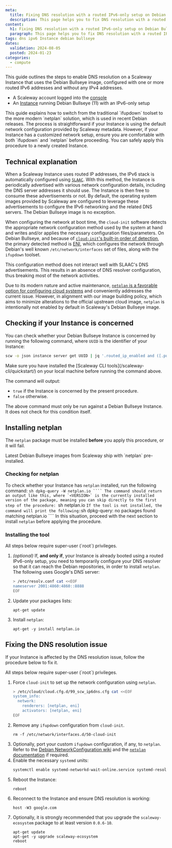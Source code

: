 ```yaml
---
meta:
  title: Fixing DNS resolution with a routed IPv6-only setup on Debian Bullseye
  description: This page helps you to fix DNS resolution with a routed IPv6-only setup on Debian Bullseye
content:
  h1: Fixing DNS resolution with a routed IPv6-only setup on Debian Bullseye
  paragraph: This page helps you to fix DNS resolution with a routed IPv6-only setup on Debian Bullseye
tags: dns ipv6 Instance debian bullseye
dates:
  validation: 2024-08-05
  posted: 2024-01-23
categories:
  - compute
---
```


This guide outlines the steps to enable DNS resolution on a Scaleway Instance that uses the Debian Bullseye image, configured with one or more routed IPv6 addresses and without any IPv4 addresses.

<Macro id="requirements" />

- A Scaleway account logged into the [console](https://console.scaleway.com)
- An [Instance](/instances/how-to/create-an-instance/) running Debian Bullseye (11) with an IPv6-only setup

<Message type="important">
    This guide explains how to switch from the traditional `ifupdown` toolset to the more modern `netplan` solution, which is used in recent Debian releases. The process is straightforward if your Instance is using the default network configuration provided by Scaleway metadata. 
    However, if your Instance has a customized network setup, ensure you are comfortable with both `ifupdown` and `netplan` before proceeding. You can safely apply this procedure to a newly created Instance.
</Message>

## Technical explanation

When a Scaleway Instance uses routed IP addresses, the IPv6 stack is automatically configured using [`SLAAC`](https://datatracker.ietf.org/doc/html/rfc4862). With this method, the Instance is periodically advertised with various network configuration details, including the DNS server addresses it should use. The Instance is then free to consume these advertisements or not. By default, the operating system images provided by Scaleway are configured to leverage these advertisements to configure the IPv6 networking and the related DNS servers. The Debian Bullseye image is no exception.

When configuring the network at boot time, the `cloud-init` software detects the appropriate network configuration method used by the system at hand and writes and/or applies the necessary configuration files/parameters. On Debian Bullseye, and because of [`cloud-init`'s built-in order of detection](https://cloudinit.readthedocs.io/en/latest/reference/network-config.html#network-output-policy), the primary detected method is [ENI](https://cloudinit.readthedocs.io/en/latest/reference/network-config.html#eni), which configures the network through Debian's well known `/etc/network/interfaces` set of files, along with the `ifupdown` toolset.

This configuration method does not interact well with SLAAC's DNS advertisements. This results in an absence of DNS resolver configuration, thus breaking most of the network activities.

Due to its modern nature and active maintenance, [`netplan` is a favorable option for configuring cloud systems](https://www.debian.org/doc/manuals/debian-reference/ch05.en.html#_the_modern_network_configuration_for_cloud) and conveniently addresses the current issue. However, in alignment with our image building policy, which aims to minimize alterations to the official upstream cloud image, `netplan` is intentionally not enabled by default in Scaleway's Debian Bullseye image.

## Checking if your Instance is concerned

You can check whether your Debian Bullseye Instance is concerned by running the following command, where `UUID` is the identifier of your Instance:

```sh
scw -o json instance server get UUID | jq '.routed_ip_enabled and ([.public_ips[] | select(.family != "inet6")] == [])'
```

<Message type="tip">
    Make sure you have installed the [Scaleway CLI tools](/scaleway-cli/quickstart/) on your local machine before running the command above.
</Message>

The command will output:

* `true` if the Instance is concerned by the present procedure.
* `false` otherwise.

<Message type="note">
    The above command must only be run against a Debian Bullseye Instance. It does not check for this condition itself.
</Message>

## Installing netplan

The `netplan` package must be installed **before** you apply this procedure, or it will fail.

<Message type="tip">
    Latest Debian Bullseye images from Scaleway ship with `netplan` pre-installed.
</Message>

### Checking for netplan

To check whether your Instance has `netplan` installed, run the following command:
    ```sh
    dpkg-query -W netplan.io
    ````
The command should return an output like this, where `<VERSION>` is the currently installed version of the package, meaning you can skip directly to the first step of the procedure:
    ```sh
    netplan.io	<VERSION>
    ```
If the tool is not installed, the command will print the following:
    ```sh
    dpkg-query: no packages found matching netplan.io
    ````
In this situation, proceed with the next section to install `netplan` before applying the procedure.

### Installing the tool

<Message type="note">
    All steps below require super-user (`root`) privileges.
</Message>

1. *(optional)* If, **and only if**, your Instance is already booted using a routed IPv6-only setup, you need to temporarily configure your DNS resolver so that it can reach the Debian repositories, in order to install `netplan`. The following uses Google's DNS server:
    ```sh
    > /etc/resolv.conf cat <<EOF
    nameserver 2001:4860:4860::8888
    EOF
    ```

2. Update your packages lists:
    ```
    apt-get update
    ```
3. Install `netplan`:
    ```
    apt-get -y install netplan.io
    ```

## Fixing the DNS resolution issue

If your Instance is affected by the DNS resolution issue, follow the procedure below to fix it.

<Message type="note">
    All steps below require super-user (`root`) privileges.
</Message>

1. Force `cloud-init` to set up the network configuration using `netplan`.
    ```sh
    > /etc/cloud/cloud.cfg.d/99_scw_ip6dns.cfg cat <<EOF
    system_info:
      network:
        renderers: [netplan, eni]
        activators: [netplan, eni]
    EOF
    ```
2. Remove any `ifupdown` configuration from `cloud-init`.
    ```
    rm -f /etc/network/interfaces.d/50-cloud-init
    ```
3. Optionally, port your custom `ifupdown` configuration, if any, to `netplan`.
    <Message type="tip">
        Refer to the [Debian NetworkConfiguration wiki](https://wiki.debian.org/NetworkConfiguration) and the [`netplan` documentation](https://netplan.readthedocs.io/en/stable/) if required.
    </Message>
4. Enable the necessary `systemd` units:
    ```sh
    systemctl enable systemd-networkd-wait-online.service systemd-resolved.service
    ```
5. Reboot the Instance:
    ```
    reboot
    ```
6. Reconnect to the Instance and ensure DNS resolution is working:
    ```
    host -W3 google.com
    ```
7. Optionally, it is strongly recommended that you upgrade the `scaleway-ecosystem` package to at least version `0.0.6-10`.
    ```
    apt-get update
    apt-get -y upgrade scaleway-ecosystem
    reboot
    ```